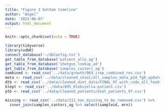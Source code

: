 ```yaml
---
title: "Figure 3 bottom timeline"
author: "Angel"
date: '2022-06-07'
output: html_document
---
```


```r
knitr::opts_chunk$set(echo = TRUE)
```

```r
library(tidyverse)
library(vdbR)
connect_database('~/dbConfig.txt')
get_table_from_database('patient_allo_ag')
get_table_from_database('shotgun_lookup_ad')
get_table_from_database('samples_castori_ag')
combined <- read_csv('../data/growth/069_irep_combined_res.csv')
meta <- read_csv('../data/cleaned_stool/all_samples_meta_p2d_fg9_updated.csv')
dtb <- read_csv('../data/cleaned_diet_data/FINAL_97_with_code_all_foods_drt_with_EN_finalized.csv')
klept <- read_csv('../data/095_Klebsiella-patient.csv')
ptb <- read_csv('../data/cleaned_patients/diet_patients_97.csv')
```

```r
missing <- read_csv('../data/112_has_missing_to_be_removed.csv') %>% 
  inner_join(samples_castori_ag %>% select(sampleid, mrn))
```

